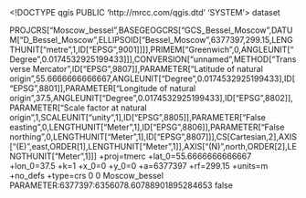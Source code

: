 <!DOCTYPE qgis PUBLIC 'http://mrcc.com/qgis.dtd' 'SYSTEM'>
<qgis version="3.36.3-Maidenhead">
  <identifier></identifier>
  <parentidentifier></parentidentifier>
  <language></language>
  <type>dataset</type>
  <title></title>
  <abstract></abstract>
  <links/>
  <dates/>
  <fees></fees>
  <encoding></encoding>
  <crs>
    <spatialrefsys nativeFormat="Wkt">
      <wkt>PROJCRS["Moscow_bessel",BASEGEOGCRS["GCS_Bessel_Moscow",DATUM["D_Bessel_Moscow",ELLIPSOID["Bessel_Moscow",6377397,299.15,LENGTHUNIT["metre",1,ID["EPSG",9001]]]],PRIMEM["Greenwich",0,ANGLEUNIT["Degree",0.0174532925199433]]],CONVERSION["unnamed",METHOD["Transverse Mercator",ID["EPSG",9807]],PARAMETER["Latitude of natural origin",55.6666666666667,ANGLEUNIT["Degree",0.0174532925199433],ID["EPSG",8801]],PARAMETER["Longitude of natural origin",37.5,ANGLEUNIT["Degree",0.0174532925199433],ID["EPSG",8802]],PARAMETER["Scale factor at natural origin",1,SCALEUNIT["unity",1],ID["EPSG",8805]],PARAMETER["False easting",0,LENGTHUNIT["Meter",1],ID["EPSG",8806]],PARAMETER["False northing",0,LENGTHUNIT["Meter",1],ID["EPSG",8807]]],CS[Cartesian,2],AXIS["(E)",east,ORDER[1],LENGTHUNIT["Meter",1]],AXIS["(N)",north,ORDER[2],LENGTHUNIT["Meter",1]]]</wkt>
      <proj4>+proj=tmerc +lat_0=55.6666666666667 +lon_0=37.5 +k=1 +x_0=0 +y_0=0 +a=6377397 +rf=299.15 +units=m +no_defs +type=crs</proj4>
      <srsid>0</srsid>
      <srid>0</srid>
      <authid></authid>
      <description>Moscow_bessel</description>
      <projectionacronym></projectionacronym>
      <ellipsoidacronym>PARAMETER:6377397:6356078.60788901895284653</ellipsoidacronym>
      <geographicflag>false</geographicflag>
    </spatialrefsys>
  </crs>
  <extent/>
</qgis>
